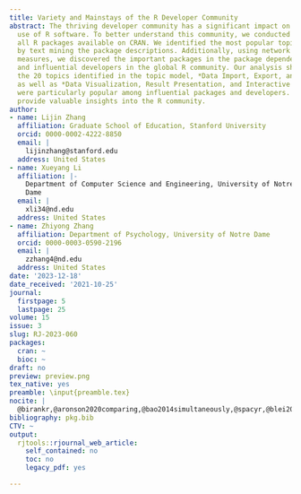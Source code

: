 ```yaml
---
title: Variety and Mainstays of the R Developer Community
abstract: The thriving developer community has a significant impact on the widespread
  use of R software. To better understand this community, we conducted a study analyzing
  all R packages available on CRAN. We identified the most popular topics of R packages
  by text mining the package descriptions. Additionally, using network centrality
  measures, we discovered the important packages in the package dependency network
  and influential developers in the global R community. Our analysis showed that among
  the 20 topics identified in the topic model, *Data Import, Export, and Wrangling*,
  as well as *Data Visualization, Result Presentation, and Interactive Web Applications*,
  were particularly popular among influential packages and developers. These findings
  provide valuable insights into the R community.
author:
- name: Lijin Zhang
  affiliation: Graduate School of Education, Stanford University
  orcid: 0000-0002-4222-8850
  email: |
    lijinzhang@stanford.edu
  address: United States
- name: Xueyang Li
  affiliation: |-
    Department of Computer Science and Engineering, University of Notre
    Dame
  email: |
    xli34@nd.edu
  address: United States
- name: Zhiyong Zhang
  affiliation: Department of Psychology, University of Notre Dame
  orcid: 0000-0003-0590-2196
  email: |
    zzhang4@nd.edu
  address: United States
date: '2023-12-18'
date_received: '2021-10-25'
journal:
  firstpage: 5
  lastpage: 25
volume: 15
issue: 3
slug: RJ-2023-060
packages:
  cran: ~
  bioc: ~
draft: no
preview: preview.png
tex_native: yes
preamble: \input{preamble.tex}
nocite: |
  @birankr,@aronson2020comparing,@bao2014simultaneously,@spacyr,@blei2003latent,@bonacich1972factoring,@bonacich2007some,@RJ-2020-028,@christensen2019semna,@csardi2006igraph,@cranlogs,@fox2009aspects,@fox2016r,@freeman1978centrality,@gentleman2004bioconductor,@german2013evolution,@topicmodels,@he2016birank,@ihaka1996r,@jain2020identification,@cranly,@lai2019evaluating,@morone2015influence,@page1999pagerank,@R,@salavaty2020integrated,@silge2017text,@RJ-2018-058,@tippmann2015programming,@wang2017ranking,@wickham2011ggplot2,@zeileis2005cran,@zhang2021data
bibliography: pkg.bib
CTV: ~
output:
  rjtools::rjournal_web_article:
    self_contained: no
    toc: no
    legacy_pdf: yes

---
```

```{=latex}
\input{RJ-2023-060-src.tex}
```
